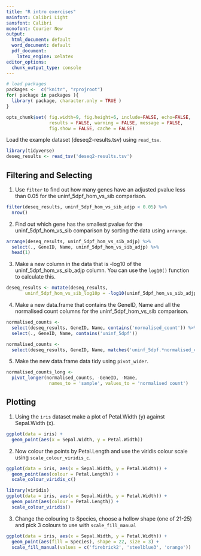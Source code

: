 ```yaml
---
title: "R intro exercises"
mainfont: Calibri Light
sansfont: Calibri
monofont: Courier New
output:
  html_document: default
  word_document: default
  pdf_document:
    latex_engine: xelatex
editor_options:
  chunk_output_type: console
---
```


```r
# load packages
packages <-  c("knitr", "rprojroot")
for( package in packages ){
  library( package, character.only = TRUE )
}
```

```r
opts_chunk$set( fig.width=9, fig.height=6, include=FALSE, echo=FALSE, 
                results = FALSE, warning = FALSE, message = FALSE,
                fig.show = FALSE, cache = FALSE)

```

Load the example dataset (deseq2-results.tsv) using `read_tsv`.

```r
library(tidyverse)
deseq_results <- read_tsv('deseq2-results.tsv')
```

## Filtering and Selecting

1. Use `filter` to find out how many genes have an adjusted pvalue less than 0.05
for the uninf_5dpf_hom_vs_sib comparison.

```r
filter(deseq_results, uninf_5dpf_hom_vs_sib_adjp < 0.05) %>%
  nrow()
```

2. Find out which gene has the smallest pvalue for the uninf_5dpf_hom_vs_sib 
comparison by sorting the data using `arrange`.

```r
arrange(deseq_results, uninf_5dpf_hom_vs_sib_adjp) %>%
  select(., GeneID, Name, uninf_5dpf_hom_vs_sib_adjp) %>%
  head(1)
```

3. Make a new column in the data that is -log10 of the uninf_5dpf_hom_vs_sib_adjp
column. You can use the `log10()` function to calculate this.

```r
deseq_results <- mutate(deseq_results, 
       uninf_5dpf_hom_vs_sib_log10p = -log10(uninf_5dpf_hom_vs_sib_adjp))
```

4. Make a new data.frame that contains the GeneID, Name and all the normalised
count columns for the uninf_5dpf_hom_vs_sib comparison.

```r
normalised_counts <- 
  select(deseq_results, GeneID, Name, contains('normalised_count')) %>%
  select(., GeneID, Name, contains('uninf_5dpf'))

normalised_counts <- 
  select(deseq_results, GeneID, Name, matches('uninf_5dpf.*normalised_count'))
```

5. Make the new data.frame data tidy using `pivot_wider`.

```r
normalised_counts_long <- 
  pivot_longer(normalised_counts, -GeneID, -Name,
                names_to = 'sample', values_to = 'normalised count')

```

## Plotting

1. Using the `iris` dataset make a plot of Petal.Width (y) against Sepal.Width (x).

```r
ggplot(data = iris) + 
  geom_point(aes(x = Sepal.Width, y = Petal.Width))
```

2. Now colour the points by Petal.Length and use the viridis colour scale 
using `scale_colour_viridis_c`.

```r
ggplot(data = iris, aes(x = Sepal.Width, y = Petal.Width)) + 
  geom_point(aes(colour = Petal.Length)) +
  scale_colour_viridis_c()
```

```r
library(viridis)
ggplot(data = iris, aes(x = Sepal.Width, y = Petal.Width)) + 
  geom_point(aes(colour = Petal.Length)) +
  scale_colour_viridis()
```

3. Change the colouring to Species, choose a hollow shape (one of 21-25) and 
pick 3 colours to use with `scale_fill_manual`

```r
ggplot(data = iris, aes(x = Sepal.Width, y = Petal.Width)) + 
  geom_point(aes(fill = Species), shape = 22, size = 3) +
  scale_fill_manual(values = c('firebrick2', 'steelblue3', 'orange'))
```
